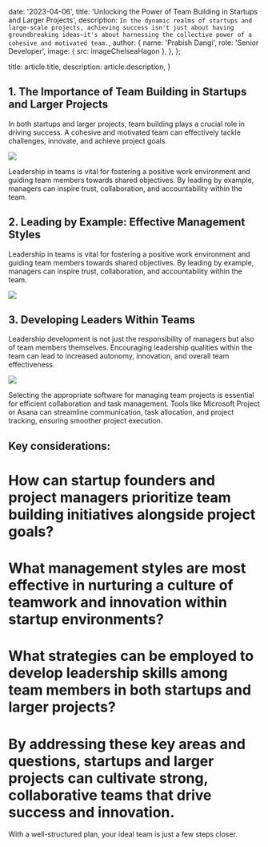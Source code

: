 
  date: '2023-04-06',
  title: 'Unlocking the Power of Team Building in Startups and Larger Projects',
  description: `In the dynamic realms of startups and large-scale projects, achieving success isn't just about having groundbreaking ideas—it's about harnessing the collective power of a cohesive and motivated team.`,
  author: {
    name: 'Prabish Dangi',
    role: 'Senior Developer',
    image: { src: imageChelseaHagon },
  },
};


  title: article.title,
  description: article.description,
}

## 1. The Importance of Team Building in Startups and Larger Projects

In both startups and larger projects, team building plays a crucial role in driving success. A cohesive and motivated team can effectively tackle challenges, innovate, and achieve project goals.

![](./pilot.jpg)

Leadership in teams is vital for fostering a positive work environment and guiding team members towards shared objectives. By leading by example, managers can inspire trust, collaboration, and accountability within the team.

## 2. Leading by Example: Effective Management Styles

Leadership in teams is vital for fostering a positive work environment and guiding team members towards shared objectives. By leading by example, managers can inspire trust, collaboration, and accountability within the team.

![](./server.jpg)


## 3. Developing Leaders Within Teams

Leadership development is not just the responsibility of managers but also of team members themselves. Encouraging leadership qualities within the team can lead to increased autonomy, innovation, and overall team effectiveness.

![](./laptop.jpg)

Selecting the appropriate software for managing team projects is essential for efficient collaboration and task management. Tools like Microsoft Project or Asana can streamline communication, task allocation, and project tracking, ensuring smoother project execution.

## Key considerations:

# How can startup founders and project managers prioritize team building initiatives alongside project goals?
# What management styles are most effective in nurturing a culture of teamwork and innovation within startup environments?
# What strategies can be employed to develop leadership skills among team members in both startups and larger projects?
# By addressing these key areas and questions, startups and larger projects can cultivate strong, collaborative teams that drive success and innovation.

With a well-structured plan, your ideal team is just a few steps closer.